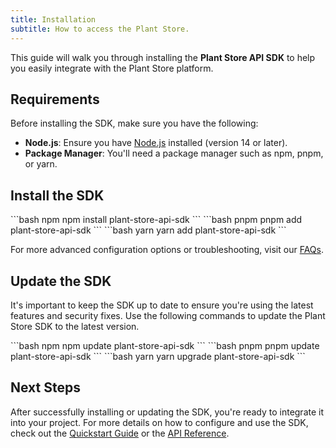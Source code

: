 ```yaml
---
title: Installation 
subtitle: How to access the Plant Store. 
---
```



This guide will walk you through installing the **Plant Store API SDK** to help you easily integrate with the Plant Store platform.

## Requirements

Before installing the SDK, make sure you have the following:

- **Node.js**: Ensure you have [Node.js](https://nodejs.org/) installed (version 14 or later).
- **Package Manager**: You'll need a package manager such as npm, pnpm, or yarn.

## Install the SDK

<CodeBlocks>
```bash npm
npm install plant-store-api-sdk
```
```bash pnpm
pnpm add plant-store-api-sdk
```
```bash yarn
yarn add plant-store-api-sdk
```
</CodeBlocks>

For more advanced configuration options or troubleshooting, visit our [FAQs](/docs/resources/faqs).

## Update the SDK

It's important to keep the SDK up to date to ensure you're using the latest features and security fixes. Use the following commands to update the Plant Store SDK to the latest version.

<CodeBlocks>
```bash npm
npm update plant-store-api-sdk
```
```bash pnpm
pnpm update plant-store-api-sdk
```
```bash yarn
yarn upgrade plant-store-api-sdk
```
</CodeBlocks>

## Next Steps
After successfully installing or updating the SDK, you're ready to integrate it into your project. For more details on how to configure and use the SDK, check out the [Quickstart Guide](/docs/get-started/quickstart) or the [API Reference](/reference/endpoints).